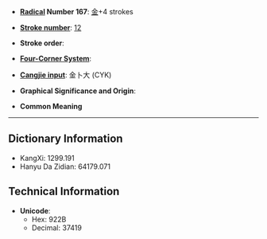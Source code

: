 * '''[[Wiktionary:Chinese radical index| Radical]] Number 167''': [[Wiktionary:Chinese radical index 金|金]]+4 strokes

* '''[[Wiktionary:Chinese total strokes index|Stroke number]]''': [[Wiktionary:Chinese total strokes index 12|12]]

* '''Stroke order''': 

* '''[[Wiktionary:Chinese four corner index|Four-Corner System]]''': 

* '''[[Wiktionary:Chinese Cangjie index|Cangjie input]]''': 金卜大 (CYK)

* '''Graphical Significance and Origin''': 

* '''Common Meaning'''

----

== Dictionary Information ==

* KangXi: 1299.191
* Hanyu Da Zidian: 64179.071

== Technical Information ==

* '''Unicode''':
** Hex: 922B
** Decimal: 37419